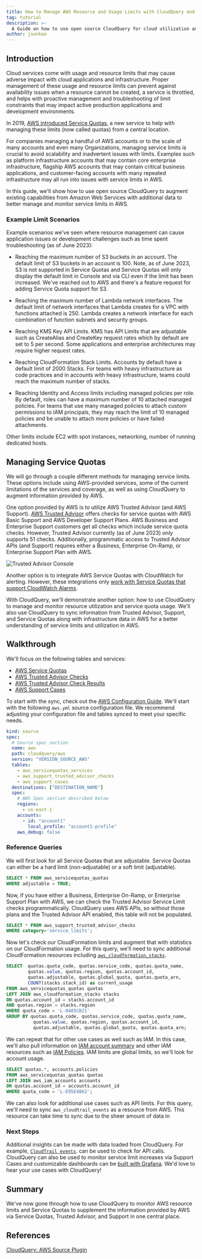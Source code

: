 ```yaml
---
title: How to Manage AWS Resource and Usage Limits with CloudQuery and Service Quotas
tag: tutorial
description: >-
  A Guide on how to use open source CloudQuery for cloud utilization and service limits for better operational uptime and troubleshooting.  This guide covers managing AWS Service Quotas and how to monitor limits across cloud resources.
author: jsonkao
---
```



<HowToGuideHeader/>

## Introduction

Cloud services come with usage and resource limits that may cause adverse impact with cloud applications and infrastructure.  Proper management of these usage and resource limits can prevent against availability issues when a resource cannot be created, a service is throttled, and helps with proactive management and troubleshooting of limit constraints that may impact active production applications and development environments. 

In 2019, [AWS introduced Service Quotas](https://aws.amazon.com/blogs/mt/introducing-service-quotas-view-and-manage-your-quotas-for-aws-services-from-one-central-location/), a new service to help with managing these limits (now called quotas) from a central location.

For companies managing a handful of AWS accounts or to the scale of many accounts and even many Organizations, managing service limits is crucial to avoid scalability and inadvertent issues with limits.  Examples such as platform infrastructure accounts that may contain core enterprise infrastructure, flagship AWS accounts that may contain critical business applications, and customer-facing accounts with many repeated infrastructure may all run into issues with service limits in AWS.

In this guide, we'll show how to use open source CloudQuery to augment existing capabilities from Amazon Web Services with additional data to better manage and monitor service limits in AWS.

### Example Limit Scenarios

Example scenarios we've seen where resource management can cause application issues or development challenges such as time spent troubleshooting (as of June 2023):

* Reaching the maximum number of S3 buckets in an account.  The default limit of S3 buckets in an account is 100.  Note, as of June 2023, S3 is not supported in Service Quotas and Service Quotas will only display the default limit in Console and via CLI even if the limit has been increased.  We've reached out to AWS and there's a feature request for adding Service Quota support for S3.

* Reaching the maximum number of Lambda network interfaces.  The default limit of network interfaces that Lambda creates for a VPC with functions attached is 250.  Lambda creates a network interface for each combination of function subnets and security groups.

* Reaching KMS Key API Limits.  KMS has API Limits that are adjustable such as CreateAlias and CreateKey request rates which by default are set to 5 per second.  Some applications and enterprise architectures may require higher request rates.

* Reaching CloudFormation Stack Limits.  Accounts by default have a default limit of 2000 Stacks.  For teams with heavy infrastructure as code practices and in accounts with heavy infrastructure, teams could reach the maximum number of stacks. 

* Reaching Identity and Access limits including managed policies per role.  By default, roles can have a maximum number of 10 attached managed policies.  For teams that use many managed policies to attach custom permissions to IAM principals, they may reach the limit of 10 managed policies and be unable to attach more policies or have failed attachments.

Other limits include EC2 with spot instances, networking, number of running dedicated hosts.

## Managing Service Quotas

We will go through a couple different methods for managing service limits.  These options include using AWS-provided services, some of the current limitations of the services and coverage, as well as using CloudQuery to augment information provided by AWS.

One option provided by AWS is to utilize AWS Trusted Advisor (and AWS Support).  [AWS Trusted Advisor](https://aws.amazon.com/premiumsupport/technology/trusted-advisor/) offers checks for service quotas with AWS Basic Support and AWS Developer Support Plans.  AWS Business and Enterprise Support customers get all checks which include service quota checks.  However, Trusted Advisor currently (as of June 2023) only supports 51 checks.  Additionally, programmatic access to Trusted Advisor APIs (and Support) requires either a Business, Enterprise On-Ramp, or Enterprise Support Plan with AWS.

![Trusted Advisor Console](/images/how-to-guides/aws-resource-limits-and-service-quotas/trusted-advisor.png)

Another option is to integrate AWS Service Quotas with CloudWatch for alerting.  However, these integrations only [work with Service Quotas that support CloudWatch Alarms](https://docs.aws.amazon.com/servicequotas/latest/userguide/configure-cloudwatch.html).

With CloudQuery, we'll demonstrate another option: how to use CloudQuery to manage and monitor resource utilization and service quota usage.  We'll also use CloudQuery to sync information from Trusted Advisor, Support, and Service Quotas along with infrastructure data in AWS for a better understanding of service limits and utilization in AWS.

## Walkthrough

We'll focus on the following tables and services:
* [AWS Service Quotas](https://www.cloudquery.io/docs/plugins/sources/aws/tables/aws_servicequotas_quotas)
* [AWS Trusted Advisor Checks](https://www.cloudquery.io/docs/plugins/sources/aws/tables/aws_support_trusted_advisor_checks)
* [AWS Trusted Advisor Check Results](https://www.cloudquery.io/docs/plugins/sources/aws/tables/aws_support_trusted_advisor_check_results)
* [AWS Support Cases](https://www.cloudquery.io/docs/plugins/sources/aws/tables/aws_support_cases) 

To start with the sync, check out the [AWS Configuration Guide](https://www.cloudquery.io/docs/plugins/sources/aws/configuration).  We'll start with the following `aws.yml` source configuration file.  We recommend adjusting your configuration file and tables synced to meet your specific needs.

```yaml copy
kind: source
spec:
  # Source spec section
  name: aws
  path: cloudquery/aws
  version: "VERSION_SOURCE_AWS"
  tables: 
    - aws_servicequotas_services
    - aws_support_trusted_advisor_checks
    - aws_support_cases
  destinations: ["DESTINATION_NAME"]
  spec: 
    # AWS Spec section described below
    regions: 
      - us-east-1
    accounts:
      - id: "account1"
        local_profile: "account1-profile"
    aws_debug: false
```

### Reference Queries

We will first look for all Service Quotas that are adjustable.  Service Quotas can either be a hard limit (non-adjustable) or a soft limit (adjustable).

```sql copy
SELECT * FROM aws_servicequotas_quotas
WHERE adjustable = TRUE;
```

Now, if you have either a Business, Enterprise On-Ramp, or Enterprise Support Plan with AWS, we can check the Trusted Advisor Service Limit checks programmatically.  CloudQuery uses AWS APIs, so without those plans and the Trusted Advisor API enabled, this table will not be populated.

```sql copy
SELECT * FROM aws_support_trusted_advisor_checks
WHERE category='service_limits';
```

Now let's check our CloudFormation limits and augment that with statistics on our CloudFormation usage.  For this query, we'll need to sync additional CloudFormation resources including [`aws_cloudformation_stacks`](https://www.cloudquery.io/docs/plugins/sources/aws/tables/aws_cloudformation_stacks).

```sql copy
SELECT  quotas.quota_code, quotas.service_code, quotas.quota_name, 
        quotas.value, quotas.region, quotas.account_id, 
        quotas.adjustable, quotas.global_quota, quotas.quota_arn, 
        COUNT(stacks.stack_id) as current_usage
FROM aws_servicequotas_quotas quotas 
LEFT JOIN aws_cloudformation_stacks stacks 
ON quotas.account_id = stacks.account_id 
AND quotas.region = stacks.region
WHERE quota_code = 'L-0485CB21'
GROUP BY quotas.quota_code, quotas.service_code, quotas.quota_name, 
          quotas.value, quotas.region, quotas.account_id, 
          quotas.adjustable, quotas.global_quota, quotas.quota_arn;
```

We can repeat that for other use cases as well such as IAM.  In this case, we'll also pull information on [IAM account summary](https://www.cloudquery.io/docs/plugins/sources/aws/tables/aws_iam_accounts) and other IAM resources such as [IAM Policies](https://www.cloudquery.io/docs/plugins/sources/aws/tables/aws_iam_policies).  IAM limits are global limits, so we'll look for account usage.

```sql copy
SELECT quotas.*, accounts.policies 
FROM aws_servicequotas_quotas quotas
LEFT JOIN aws_iam_accounts accounts
ON quotas.account_id = accounts.account_id
WHERE quota_code = 'L-E95E4862';
```

We can also look for additional use cases such as API limits.  For this query, we'll need to sync `aws_cloudtrail_events` as a resource from AWS.  This resource can take time to sync due to the sheer amount of data in 

### Next Steps

Additional insights can be made with data loaded from CloudQuery.  For example, [`CloudTrail events`](https://www.cloudquery.io/docs/plugins/sources/aws/tables/aws_cloudtrail_events).
 can be used to check for API calls.  CloudQuery can also be used to monitor service limit increases via Support Cases and customizable dashboards can be [built with Grafana](https://www.cloudquery.io/how-to-guides/open-source-cspm).  We'd love to hear your use cases with CloudQuery!

## Summary

We've now gone through how to use CloudQuery to monitor AWS resource limits and Service Quotas to supplement the information provided by AWS via Service Quotas, Trusted Advisor, and Support in one central place.  

## References

[CloudQuery: AWS Source Plugin](/docs/plugins/sources/aws/overview)

